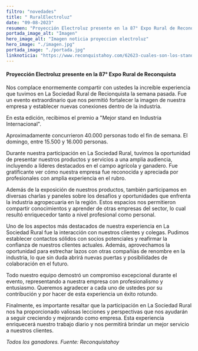 ```yaml
---
filtro: "novedades"
title: " RuralElectroluz"
date: "09-08-2023"
resumen: "Proyección Electroluz presente en la 87° Expo Rural de Reconquista"
portada_image_alt: "Imagen"
hero_image_alt: "Imagen noticia proyeccion electroluz"
hero_image: "./imagen.jpg"
portada_image: "./portada.jpg"
linknoticia: "https://www.reconquistahoy.com/62623-cuales-son-los-stand-galardonados-por-el-jurado-de-la-expo-rural-los-que-no-podes-dejar-de-visitar"
---
```


#### Proyección Electroluz presente en la 87° Expo Rural de Reconquista

Nos complace enormemente compartir con ustedes la increíble experiencia que tuvimos en La Sociedad Rural de Recionquista la semana pasada. Fue un evento extraordinario que nos permitió fortalecer la imagen de nuestra empresa y establecer nuevas conexiones dentro de la industria.

En esta edición, recibimos el premio a "Mejor stand en Industria Internacional".

Aproximadamente concurrieron 40.000 personas todo el fin de semana. El domingo, entre 15.500 y 16.000 personas.

Durante nuestra participación en La Sociedad Rural, tuvimos la oportunidad de presentar nuestros productos y servicios a una amplia audiencia, incluyendo a líderes destacados en el campo agrícola y ganadero. Fue gratificante ver cómo nuestra empresa fue reconocida y apreciada por profesionales con amplia experiencia en el rubro.

Además de la exposición de nuestros productos, también participamos en diversas charlas y paneles sobre los desafíos y oportunidades que enfrenta la industria agropecuaria en la región. Estos espacios nos permitieron compartir conocimientos y aprender de otras empresas del sector, lo cual resultó enriquecedor tanto a nivel profesional como personal.

Uno de los aspectos más destacados de nuestra experiencia en La Sociedad Rural fue la interacción con nuestros clientes y colegas. Pudimos establecer contactos sólidos con socios potenciales y reafirmar la confianza de nuestros clientes actuales. Además, aprovechamos la oportunidad para estrechar lazos con otras compañías de renombre en la industria, lo que sin duda abrirá nuevas puertas y posibilidades de colaboración en el futuro.

Todo nuestro equipo demostró un compromiso excepcional durante el evento, representando a nuestra empresa con profesionalismo y entusiasmo. Queremos agradecer a cada uno de ustedes por su contribución y por hacer de esta experiencia un éxito rotundo.

Finalmente, es importante resaltar que la participación en La Sociedad Rural nos ha proporcionado valiosas lecciones y perspectivas que nos ayudarán a seguir creciendo y mejorando como empresa. Esta experiencia enriquecerá nuestro trabajo diario y nos permitirá brindar un mejor servicio a nuestros clientes.

_Todos los ganadores. Fuente: Reconquistahoy_
